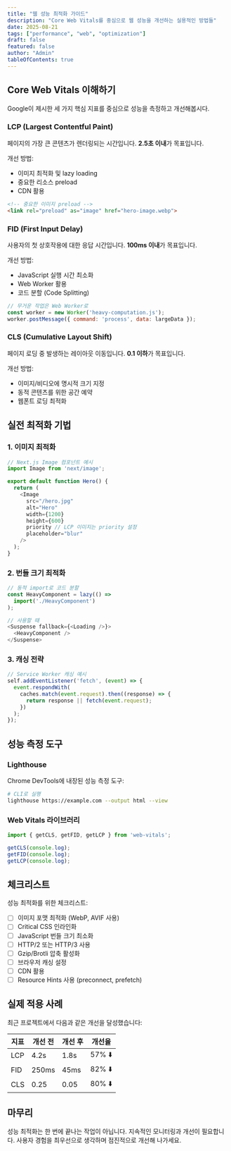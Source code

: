 ```yaml
---
title: "웹 성능 최적화 가이드"
description: "Core Web Vitals를 중심으로 웹 성능을 개선하는 실용적인 방법들"
date: 2025-08-21
tags: ["performance", "web", "optimization"]
draft: false
featured: false
author: "Admin"
tableOfContents: true
---
```


## Core Web Vitals 이해하기

Google이 제시한 세 가지 핵심 지표를 중심으로 성능을 측정하고 개선해봅시다.

### LCP (Largest Contentful Paint)

페이지의 가장 큰 콘텐츠가 렌더링되는 시간입니다. **2.5초 이내**가 목표입니다.

개선 방법:
- 이미지 최적화 및 lazy loading
- 중요한 리소스 preload
- CDN 활용

```html
<!-- 중요한 이미지 preload -->
<link rel="preload" as="image" href="hero-image.webp">
```

### FID (First Input Delay)

사용자의 첫 상호작용에 대한 응답 시간입니다. **100ms 이내**가 목표입니다.

개선 방법:
- JavaScript 실행 시간 최소화
- Web Worker 활용
- 코드 분할 (Code Splitting)

```javascript
// 무거운 작업은 Web Worker로
const worker = new Worker('heavy-computation.js');
worker.postMessage({ command: 'process', data: largeData });
```

### CLS (Cumulative Layout Shift)

페이지 로딩 중 발생하는 레이아웃 이동입니다. **0.1 이하**가 목표입니다.

개선 방법:
- 이미지/비디오에 명시적 크기 지정
- 동적 콘텐츠를 위한 공간 예약
- 웹폰트 로딩 최적화

## 실전 최적화 기법

### 1. 이미지 최적화

```javascript
// Next.js Image 컴포넌트 예시
import Image from 'next/image';

export default function Hero() {
  return (
    <Image
      src="/hero.jpg"
      alt="Hero"
      width={1200}
      height={600}
      priority // LCP 이미지는 priority 설정
      placeholder="blur"
    />
  );
}
```

### 2. 번들 크기 최적화

```javascript
// 동적 import로 코드 분할
const HeavyComponent = lazy(() => 
  import('./HeavyComponent')
);

// 사용할 때
<Suspense fallback={<Loading />}>
  <HeavyComponent />
</Suspense>
```

### 3. 캐싱 전략

```javascript
// Service Worker 캐싱 예시
self.addEventListener('fetch', (event) => {
  event.respondWith(
    caches.match(event.request).then((response) => {
      return response || fetch(event.request);
    })
  );
});
```

## 성능 측정 도구

### Lighthouse

Chrome DevTools에 내장된 성능 측정 도구:

```bash
# CLI로 실행
lighthouse https://example.com --output html --view
```

### Web Vitals 라이브러리

```javascript
import { getCLS, getFID, getLCP } from 'web-vitals';

getCLS(console.log);
getFID(console.log);
getLCP(console.log);
```

## 체크리스트

성능 최적화를 위한 체크리스트:

- [ ] 이미지 포맷 최적화 (WebP, AVIF 사용)
- [ ] Critical CSS 인라인화
- [ ] JavaScript 번들 크기 최소화
- [ ] HTTP/2 또는 HTTP/3 사용
- [ ] Gzip/Brotli 압축 활성화
- [ ] 브라우저 캐싱 설정
- [ ] CDN 활용
- [ ] Resource Hints 사용 (preconnect, prefetch)

## 실제 적용 사례

최근 프로젝트에서 다음과 같은 개선을 달성했습니다:

| 지표 | 개선 전 | 개선 후 | 개선율 |
|------|--------|--------|--------|
| LCP | 4.2s | 1.8s | 57% ⬇️ |
| FID | 250ms | 45ms | 82% ⬇️ |
| CLS | 0.25 | 0.05 | 80% ⬇️ |

## 마무리

성능 최적화는 한 번에 끝나는 작업이 아닙니다. 지속적인 모니터링과 개선이 필요합니다. 
사용자 경험을 최우선으로 생각하며 점진적으로 개선해 나가세요.
